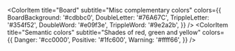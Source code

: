 <!-- Colors.stories.mdx -->


<Meta title="Colors" />

<ColorPalette>
  <ColorItem title="Primary" subtitle="LighterBordeaux" colors={{ Background: '#eee8ea' }} />
  <ColorItem
    title="Accent"
    subtitle="Bordeaux"
    colors={{ Accent: '#591D2D', AccentHover: '#73263A' }}
  />
  <ColorItem
    title="Text"
    subtitle="Gray scale and bordeaux gradient"
    colors={{
      Text: '#4d4d4d',
      TextLight: '#666666',
      TileText: '#ffffff', 
      Title: '#1a1a1a',
      TitleHover: '#591D2D',
      SubTitle: '#bda5ab',
      SubTitleLight: '#cdbbc0',
    }}
/>

  <ColorItem
    title="Board"
    subtitle="Misc complementary colors"
    colors={{ 
      BoardBackground: '#cdbbc0',
      DoubleLetter: '#76A67C', 
      TrippleLetter: '#354f52', 
      DoubleWord: '#e09f3e',
      TrippleWord: '#9e2a2b', 
     }}
  />
   <ColorItem
    title="Semantic colors"
    subtitle="Shades of red, green and yellow"
    colors={{ 
      Danger: '#cc0000',
      Positive: '#1fc600', 
      Warning: '#ffff66', 
     }}
  />
</ColorPalette>
